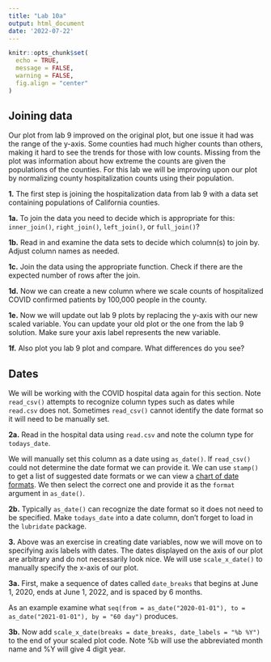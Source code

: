```yaml
---
title: "Lab 10a"
output: html_document
date: '2022-07-22'
---
```


```r
knitr::opts_chunk$set(
  echo = TRUE,
  message = FALSE,
  warning = FALSE,
  fig.align = "center"
)
```

## Joining data

Our plot from lab 9 improved on the original plot, but one issue it had was the range of the y-axis. Some counties had much higher counts than others, making it hard to see the trends for those with low counts. Missing from the plot was information about how extreme the counts are given the populations of the counties. For this lab we will be improving upon our plot by normalizing county hospitalization counts using their population.

**1.** The first step is joining the hospitalization data from lab 9 with a data set containing populations of California counties. 

**1a.** To join the data you need to decide which is appropriate for this: `inner_join()`, `right_join()`, `left_join()`, or `full_join()`?


**1b.** Read in and examine the data sets to decide which column(s) to join by. Adjust column names as needed.


**1c.** Join the data using the appropriate function. Check if there are the expected number of rows after the join.


**1d.** Now we can create a new column where we scale counts of hospitalized COVID confirmed patients by 100,000 people in the county.


**1e.** Now we will update out lab 9 plots by replacing the y-axis with our new scaled variable. You can update your old plot or the one from the lab 9 solution. Make sure your axis label represents the new variable.


**1f.** Also plot you lab 9 plot and compare. What differences do you see?



## Dates  
We will be working with the COVID hospital data again for this section. Note `read_csv()` attempts to recognize column types such as dates while `read.csv` does not. Sometimes `read_csv()` cannot identify the date format so it will need to be manually set. 

**2a.** Read in the hospital data using `read.csv` and note the column type for `todays_date`. 

We will manually set this column as a date using `as_date()`. If `read_csv()` could not determine the date format we can provide it. We can use `stamp()` to get a list of suggested date formats or we can view a [chart of date formats](https://www.r-bloggers.com/2013/08/date-formats-in-r/). We then select the correct one and provide it as the `format` argument in `as_date()`.

**2b.** Typically `as_date()` can recognize the date format so it does not need to be specified. Make `todays_date` into a date column, don't forget to load in the `lubridate` package.

**3.** Above was an exercise in creating date variables, now we will move on to specifying axis labels with dates. The dates displayed on the axis of our plot are arbitrary and do not necessarily look nice. We will use `scale_x_date()` to manually specify the x-axis of our plot. 

**3a.** First, make a sequence of dates called `date_breaks` that begins at June 1, 2020, ends at June 1, 2022, and is spaced by 6 months. 

As an example examine what `seq(from = as_date("2020-01-01"), to = as_date("2021-01-01"), by = "60 day")` produces. 


**3b.** Now add `scale_x_date(breaks = date_breaks, date_labels = "%b %Y")` to the end of your scaled plot code. Note %b will use the abbreviated month name and %Y will give 4 digit year.

